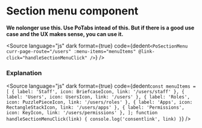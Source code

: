# Section menu component




**We nolonger use this. Use PoTabs intead of this. But if there is a good use case and the UX makes sense, you can use it.**

<div className="po-py-10">
	<div className="po-grid po-grid-cols-3">
		<div>
			<Story of={PoSectionMenuStories.SectionMenu} />
		</div>
		<div className="po-col-span-2"></div>
	</div>
</div>

<Source
	language="js"
	dark
	format={true}
	code={dedent`
    <PoSectionMenu
        curr-page-route="/users"
        :menu-items="menuItems"
        @link-click="handleSectionMenuClick"
    />
  `}
/>

### Explanation

<ArgTypes of={PoSectionMenu} />

<Source
	language="js"
	dark
	format={true}
	code={dedent`
    const menuItems = [
        {
            label: 'Staff',
            icon: BriefcaseIcon,
            link: '/users/staff'
        },
        {
            label: 'Users',
            icon: UsersIcon,
            link: '/users'
        },
        {
            label: 'Roles',
            icon: PuzzlePieceIcon,
            link: '/users/roles'
        },
        {
            label: 'Apps',
            icon: RectangleStackIcon,
            link: '/users/apps'
        },
        {
            label: 'Permissions',
            icon: KeyIcon,
            link: '/users/permissions'
        },
    ];
    function handleSectionMenuClick(link) {
        console.log('consentlink', link)
    }
  `}
/>
